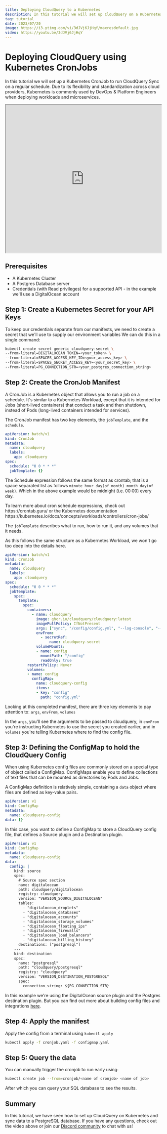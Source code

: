 ```yaml
---
title: Deploying CloudQuery to a Kubernetes
description: In this tutorial we will set up CloudQuery on a Kubernetes as a CronJob.
tag: tutorial
date: 2023/07/20
image: https://i3.ytimg.com/vi/3dJVj6JjHqY/maxresdefault.jpg
video: https://youtu.be/3dJVj6JjHqY
---
```



# Deploying CloudQuery using Kubernetes CronJobs

In this tutorial we will set up a Kubernetes CronJob to run CloudQuery Sync on a regular schedule.
Due to its flexibility and standardization across cloud providers, Kubernetes is commonly used by DevOps & Platform Engineers when deploying workloads and microservices.

<iframe width="100%" height="480"
src="https://www.youtube.com/embed/3dJVj6JjHqY">
</iframe>

## Prerequisites

- A Kubernetes Cluster
- A Postgres Database server
- Credentials (with Read privileges) for a supported API - in the example we'll use a DigitalOcean account

## Step 1: Create a Kubernetes Secret for your API Keys

To keep our credentials separate from our manifests, we need to create a secret that we'll use to supply our environment variables
We can do this in a single command:

```bash copy
kubectl create secret generic cloudquery-secret \
--from-literal=DIGITALOCEAN_TOKEN=<your_token> \
--from-literal=SPACES_ACCESS_KEY_ID=<your_access_key> \
--from-literal=SPACES_SECRET_ACCESS_KEY=<your_secret_key> \
--from-literal=PG_CONNECTION_STR=<your_postgres_connection_string>
```

## Step 2: Create the CronJob Manifest

A CronJob is a Kubernetes object that allows you to run a job on a schedule.
It's similar to a Kubernetes Workload, except that it is intended for Jobs (short-lived containers) that conduct a task and then shutdown, instead of Pods (long-lived containers intended for services).

The CronJob manifest has two key elements, the `jobTemplate`, and the `schedule`.

```yaml
apiVersion: batch/v1
kind: CronJob
metadata:
  name: cloudquery
  labels:
    app: cloudquery
spec:
  schedule: "0 0 * * *"
  jobTemplate: {}
```

The Schedule expression follows the same format as crontab; that is a space separated list as follows `minute hour day(of month) month day(of week)`.
Which in the above example would be midnight (i.e. 00:00) every day.

<Callout type="info">
To learn more about cron schedule expressions, check out https://crontab.guru/ or the Kubernetes documentation https://kubernetes.io/docs/concepts/workloads/controllers/cron-jobs/
</Callout>

The `jobTemplate` describes what to run, how to run it, and any volumes that it needs.

As this follows the same structure as a Kubernetes Workload, we won't go too deep into the details here.

```yaml copy
apiVersion: batch/v1
kind: CronJob
metadata:
  name: cloudquery
  labels:
    app: cloudquery
spec:
  schedule: "0 0 * * *"
  jobTemplate:
    spec:
      template:
        spec:
          containers:
            - name: cloudquery
              image: ghcr.io/cloudquery/cloudquery:latest
              imagePullPolicy: IfNotPresent
              args: ["sync", "/config/config.yml", "--log-console", "--log-format", "json"]
              envFrom:
                - secretRef:
                    name: cloudquery-secret
              volumeMounts:
              - name: config
                mountPath: "/config"
                readOnly: true
          restartPolicy: Never
          volumes:
          - name: config
            configMap:
              name: cloudquery-config
              items:
              - key: "config"
                path: "config.yml"
```

Looking at this completed manifest, there are three key elements to pay attention to: `args`, `envFrom`, `volumes`

In the `args`, you'll see the arguments to be passed to cloudquery, in `envFrom` you're instructing Kubernetes to use the secret you created earlier, and in `volumes` you're telling Kubernetes where to find the config file.

## Step 3: Defining the ConfigMap to hold the CloudQuery Config

When using Kubernetes config files are commonly stored on a special type of object called a ConfigMap.
ConfigMaps enable you to define collections of text files that can be mounted as directories by Pods and Jobs.

A ConfigMap definition is relatively simple, containing a `data` object where files are defined as key-value pairs.

```yaml
apiVersion: v1
kind: ConfigMap
metadata:
  name: cloudquery-config
data: {}
```

In this case, you want to define a ConfigMap to store a CloudQuery config file, that defines a Source plugin and a Destination plugin.

```yaml copy
apiVersion: v1
kind: ConfigMap
metadata:
  name: cloudquery-config
data:
  config: |
    kind: source
    spec:
      # Source spec section
      name: digitalocean
      path: cloudquery/digitalocean
      registry: cloudquery
      version: "VERSION_SOURCE_DIGITALOCEAN"
      tables:
        - "digitalocean_droplets"
        - "digitalocean_databases"
        - "digitalocean_accounts"
        - "digitalocean_storage_volumes"
        - "digitalocean_floating_ips"
        - "digitalocean_firewalls"
        - "digitalocean_load_balancers"
        - "digitalocean_billing_history"
      destinations: ["postgresql"]
    ---
    kind: destination
    spec:
      name: "postgresql"
      path: "cloudquery/postgresql"
      registry: "cloudquery"
      version: "VERSION_DESTINATION_POSTGRESQL"
      spec:
        connection_string: ${PG_CONNECTION_STR}
```

In this example we're using the DigitalOcean source plugin and the Postgres destination plugin. But you can find out more about building config files and integrations [here](/integrations).

## Step 4: Apply the manifest

Apply the config from a terminal using `kubectl apply`

```bash copy
kubectl apply -f cronjob.yaml -f configmap.yaml
```

## Step 5: Query the data

You can manually trigger the cronjob to run early using:

```bash copy
kubectl create job --from=cronjob/<name of cronjob> <name of job>
```

After which you can query your SQL database to see the results.

## Summary

In this tutorial, we have seen how to set up CloudQuery on Kubernetes and sync data to a PostgreSQL database. If you have any questions, check out the video above or join our [Discord community](https://cloudquery.io/discord) to chat with us!
